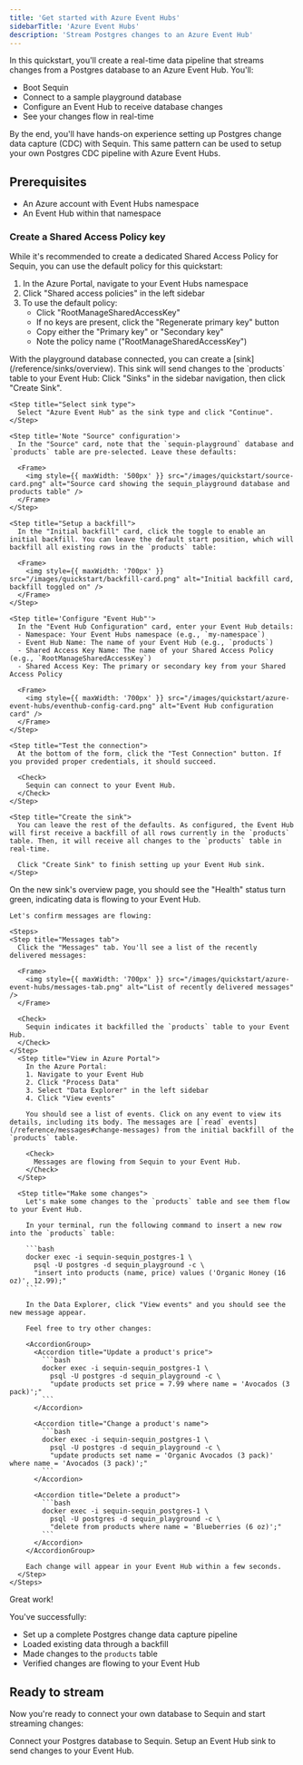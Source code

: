 ```yaml
---
title: 'Get started with Azure Event Hubs'
sidebarTitle: 'Azure Event Hubs'
description: 'Stream Postgres changes to an Azure Event Hub'
---
```



In this quickstart, you'll create a real-time data pipeline that streams changes from a Postgres database to an Azure Event Hub. You'll:

- Boot Sequin
- Connect to a sample playground database 
- Configure an Event Hub to receive database changes
- See your changes flow in real-time

By the end, you'll have hands-on experience setting up Postgres change data capture (CDC) with Sequin. This same pattern can be used to setup your own Postgres CDC pipeline with Azure Event Hubs.

## Prerequisites

- An Azure account with Event Hubs namespace
- An Event Hub within that namespace

### Create a Shared Access Policy key

While it's recommended to create a dedicated Shared Access Policy for Sequin, you can use the default policy for this quickstart:

1. In the Azure Portal, navigate to your Event Hubs namespace
2. Click "Shared access policies" in the left sidebar
3. To use the default policy:
   - Click "RootManageSharedAccessKey"
   - If no keys are present, click the "Regenerate primary key" button
   - Copy either the "Primary key" or "Secondary key"
   - Note the policy name ("RootManageSharedAccessKey")

<Steps titleSize="h2">
 <QuickstartInitialSteps />
 <Step title="Create an Event Hub Sink" icon="microsoft">
  With the playground database connected, you can create a [sink](/reference/sinks/overview). This sink will send changes to the `products` table to your Event Hub:

  <Steps>
    <Step title="Navigate to Sinks">
      Click "Sinks" in the sidebar navigation, then click "Create Sink".
    </Step>

    <Step title="Select sink type">
      Select "Azure Event Hub" as the sink type and click "Continue".
    </Step>

    <Step title='Note "Source" configuration'>
      In the "Source" card, note that the `sequin-playground` database and `products` table are pre-selected. Leave these defaults:

      <Frame>
        <img style={{ maxWidth: '500px' }} src="/images/quickstart/source-card.png" alt="Source card showing the sequin_playground database and products table" />
      </Frame>
    </Step>

    <Step title="Setup a backfill">
      In the "Initial backfill" card, click the toggle to enable an initial backfill. You can leave the default start position, which will backfill all existing rows in the `products` table:

      <Frame>
        <img style={{ maxWidth: '700px' }} src="/images/quickstart/backfill-card.png" alt="Initial backfill card, backfill toggled on" />
      </Frame>
    </Step>

    <Step title='Configure "Event Hub"'>
      In the "Event Hub Configuration" card, enter your Event Hub details:
      - Namespace: Your Event Hubs namespace (e.g., `my-namespace`)
      - Event Hub Name: The name of your Event Hub (e.g., `products`)
      - Shared Access Key Name: The name of your Shared Access Policy (e.g., `RootManageSharedAccessKey`)
      - Shared Access Key: The primary or secondary key from your Shared Access Policy

      <Frame>
        <img style={{ maxWidth: '700px' }} src="/images/quickstart/azure-event-hubs/eventhub-config-card.png" alt="Event Hub configuration card" />
      </Frame>
    </Step>

    <Step title="Test the connection">
      At the bottom of the form, click the "Test Connection" button. If you provided proper credentials, it should succeed.

      <Check>
        Sequin can connect to your Event Hub.
      </Check>
    </Step>

    <Step title="Create the sink">
      You can leave the rest of the defaults. As configured, the Event Hub will first receive a backfill of all rows currently in the `products` table. Then, it will receive all changes to the `products` table in real-time.

      Click "Create Sink" to finish setting up your Event Hub sink.
    </Step>
  </Steps>
 </Step>

  <Step title="See changes flow to your Event Hub" icon="waveform-lines">
    On the new sink's overview page, you should see the "Health" status turn green, indicating data is flowing to your Event Hub.

    Let's confirm messages are flowing:

    <Steps>
    <Step title="Messages tab">
      Click the "Messages" tab. You'll see a list of the recently delivered messages:

      <Frame>
        <img style={{ maxWidth: '700px' }} src="/images/quickstart/azure-event-hubs/messages-tab.png" alt="List of recently delivered messages" />
      </Frame>

      <Check>
        Sequin indicates it backfilled the `products` table to your Event Hub.
      </Check>
    </Step>
      <Step title="View in Azure Portal">
        In the Azure Portal:
        1. Navigate to your Event Hub
        2. Click "Process Data"
        3. Select "Data Explorer" in the left sidebar
        4. Click "View events"

        You should see a list of events. Click on any event to view its details, including its body. The messages are [`read` events](/reference/messages#change-messages) from the initial backfill of the `products` table.

        <Check>
          Messages are flowing from Sequin to your Event Hub.
        </Check>
      </Step>

      <Step title="Make some changes">
        Let's make some changes to the `products` table and see them flow to your Event Hub.

        In your terminal, run the following command to insert a new row into the `products` table:

        ```bash
        docker exec -i sequin-sequin_postgres-1 \
          psql -U postgres -d sequin_playground -c \
          "insert into products (name, price) values ('Organic Honey (16 oz)', 12.99);"
        ```

        In the Data Explorer, click "View events" and you should see the new message appear.

        Feel free to try other changes:

        <AccordionGroup>
          <Accordion title="Update a product's price">
            ```bash
            docker exec -i sequin-sequin_postgres-1 \
              psql -U postgres -d sequin_playground -c \
              "update products set price = 7.99 where name = 'Avocados (3 pack)';"
            ```
          </Accordion>

          <Accordion title="Change a product's name">
            ```bash
            docker exec -i sequin-sequin_postgres-1 \
              psql -U postgres -d sequin_playground -c \
              "update products set name = 'Organic Avocados (3 pack)' where name = 'Avocados (3 pack)';"
            ```
          </Accordion>

          <Accordion title="Delete a product">
            ```bash
            docker exec -i sequin-sequin_postgres-1 \
              psql -U postgres -d sequin_playground -c \
              "delete from products where name = 'Blueberries (6 oz)';"
            ```
          </Accordion>
        </AccordionGroup>

        Each change will appear in your Event Hub within a few seconds.
      </Step>
    </Steps>
  </Step>
</Steps>

<Check>
  Great work!
</Check>

You've successfully:

- Set up a complete Postgres change data capture pipeline
- Loaded existing data through a backfill
- Made changes to the `products` table
- Verified changes are flowing to your Event Hub

## Ready to stream

Now you're ready to connect your own database to Sequin and start streaming changes:

<CardGroup cols={2}>
  <Card title="Guide: Connect Postgres" icon="elephant" href="/connect-postgres">
    Connect your Postgres database to Sequin.
  </Card>
  <Card title="Guide: Setting up an Event Hub sink" icon="microsoft" href="/how-to/stream-postgres-to-azure-event-hubs">
    Setup an Event Hub sink to send changes to your Event Hub.
  </Card>
</CardGroup>